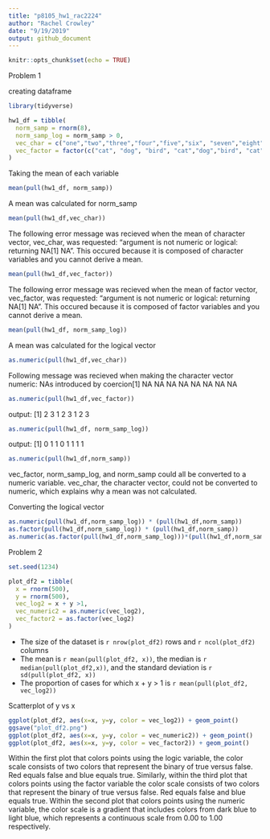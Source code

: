 ```yaml
---
title: "p8105_hw1_rac2224"
author: "Rachel Crowley"
date: "9/19/2019"
output: github_document
---
```


```r
knitr::opts_chunk$set(echo = TRUE)
```

Problem 1

creating dataframe

```r
library(tidyverse)

hw1_df = tibble(
  norm_samp = rnorm(8),
  norm_samp_log = norm_samp > 0,
  vec_char = c("one","two","three","four","five","six", "seven","eight"),
  vec_factor = factor(c("cat", "dog", "bird", "cat","dog","bird", "cat", "dog"))
)
```

Taking the mean of each variable

```r
mean(pull(hw1_df, norm_samp))
```

A mean was calculated for norm_samp 

```r
mean(pull(hw1_df,vec_char))
```
The following error message was recieved when the mean of character vector, vec_char, was requested: "argument is not numeric or logical: returning NA[1] NA". This occured because it is composed of character variables and you cannot derive a mean.

```r
mean(pull(hw1_df,vec_factor))
```

The following error message was recieved when the mean of factor vector, vec_factor, was requested: "argument is not numeric or logical: returning NA[1] NA". This occured because it is composed of factor variables and you cannot derive a mean.

```r
mean(pull(hw1_df, norm_samp_log))
```

A mean was calculated for the logical vector

```r
as.numeric(pull(hw1_df,vec_char))
```

Following message was recieved when making the character vector numeric: NAs introduced by coercion[1] NA NA NA NA NA NA NA NA

```r
as.numeric(pull(hw1_df,vec_factor))
```

output: [1] 2 3 1 2 3 1 2 3

```r
as.numeric(pull(hw1_df, norm_samp_log))
```

output: [1] 0 1 1 0 1 1 1 1

```r
as.numeric(pull(hw1_df,norm_samp))
```
vec_factor, norm_samp_log, and norm_samp could all be converted to a numeric variable. vec_char, the character vector, could not be converted to numeric, which explains why a mean was not calculated. 
       
Converting the logical vector

```r
as.numeric(pull(hw1_df,norm_samp_log)) * (pull(hw1_df,norm_samp))
as.factor(pull(hw1_df,norm_samp_log)) * (pull(hw1_df,norm_samp))
as.numeric(as.factor(pull(hw1_df,norm_samp_log)))*(pull(hw1_df,norm_samp))
```

Problem 2

```r
set.seed(1234)

plot_df2 = tibble(
  x = rnorm(500),
  y = rnorm(500),
  vec_log2 = x + y >1,
  vec_numeric2 = as.numeric(vec_log2), 
  vec_factor2 = as.factor(vec_log2)
)
```


* The size of the dataset is `r nrow(plot_df2)` rows and `r ncol(plot_df2)` columns
* The mean is `r mean(pull(plot_df2, x))`, the median is `r median(pull(plot_df2,x))`, and the standard deviation is `r sd(pull(plot_df2, x))`
* The proportion of cases for which x + y > 1 is `r mean(pull(plot_df2, vec_log2))`

Scatterplot of y vs x

```r
ggplot(plot_df2, aes(x=x, y=y, color = vec_log2)) + geom_point()
ggsave("plot_df2.png")
ggplot(plot_df2, aes(x=x, y=y, color = vec_numeric2)) + geom_point()
ggplot(plot_df2, aes(x=x, y=y, color = vec_factor2)) + geom_point()
```

Within the first plot that colors points using the logic variable, the color scale consists of two colors that represent the binary of true versus false. Red equals false and blue equals true. Similarly, within the third plot that colors points using the factor variable the color scale consists of two colors that represent the binary of true versus false. Red equals false and blue equals true. Within the second plot that colors points using the numeric variable, the color scale is a gradient that includes colors from dark blue to light blue, which represents a continuous scale from 0.00 to 1.00 respectively. 
